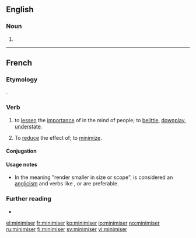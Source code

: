 ==English==

===Noun===
{{en-noun}}

# {{alternative spelling of|minimizer|lang=en}}

----

==French==

===Etymology===
{{bor|fr|en|minimize}}.

===Verb===
{{fr-verb}}

# to [[lessen]] the [[importance]] of in the mind of people; to [[belittle]], [[downplay]], [[understate]].
# {{lb|fr|proscribed}} To [[reduce]] the effect of; to [[minimize]].

====Conjugation====
{{fr-conj-auto}}

====Usage notes====
* In the meaning "render smaller in size or scope", {{m|fr||minimiser}} is considered an [[anglicism]] and verbs like {{m|fr|réduire}}, {{m|fr|limiter}} or {{m|fr|atténuer}} are preferable.

===Further reading===
* {{R:TLFi}}

[[el:minimiser]]
[[fr:minimiser]]
[[ko:minimiser]]
[[io:minimiser]]
[[no:minimiser]]
[[ru:minimiser]]
[[fi:minimiser]]
[[sv:minimiser]]
[[vi:minimiser]]